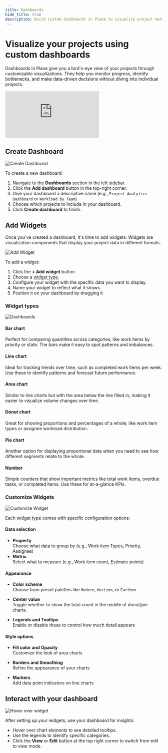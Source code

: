 ```yaml
---
title: Dashboards
hide_title: true
description: Build custom dashboards in Plane to visualize project metrics.
---
```



<div className="tag-wrapper">
 <h1>Visualize your projects using custom dashboards</h1>
 <Tags 
  tags={[ 
    { name: "Pro", link:"https://plane.so/pricing", additionalClass: "pro" }
  ]} 
 />
</div>

Dashboards in Plane give you a bird's-eye view of your projects through customizable visualizations. They help you monitor progress, identify bottlenecks, and make data-driven decisions without diving into individual projects.

<div style={{ position: "relative", paddingBottom: "calc(56.67989417989418% + 41px)", height: "0", width: "100%" }}>
    <iframe src="https://demo.arcade.software/nWdHtHinGVMWjMmaTMGj?embed&embed_mobile=tab&embed_desktop=inline&show_copy_link=true" frameborder="0" loading="lazy" webkitallowfullscreen mozallowfullscreen allowfullscreen style={{ position: "absolute", top: "0", left: "0", width: "100%", height: "100%", colorScheme: "light"}} title="Set up your workspace">
    </iframe>
</div>

## Create Dashboard

![Create Dashboard](https://media.docs.plane.so/dashboards/create-new-dashboard.webp#center)

To create a new dashboard:

1. Navigate to the **Dashboards** section in the left sidebar.
2. Click the **Add dashboard** button in the top-right corner.
3. Give your dashboard a descriptive name (e.g., `Project Analytics Dashboard` or `Workload by Team`)
4. Choose which projects to include in your dashboard.
5. Click **Create dashboard** to finish.

## Add Widgets
Once you've created a dashboard, it's time to add widgets. Widgets are visualization components that display your project data in different formats.

![Add Widget](https://media.docs.plane.so/dashboards/add-widget.webp#center)

To add a widget:

1. Click the **+ Add widget** button.
2. Choose a [widget type](/dashboards#widget-types).
3. Configure your widget with the specific data you want to display.
4. Name your widget to reflect what it shows.
5. Position it on your dashboard by dragging it

### Widget types

![Dashboards](https://media.docs.plane.so/dashboards/dashboards.webp#center)

#### Bar chart
Perfect for comparing quantities across categories, like work items by priority or state. The bars make it easy to spot patterns and imbalances.

#### Line chart
Ideal for tracking trends over time, such as completed work items per week. Use these to identify patterns and forecast future performance.

#### Area chart
Similar to line charts but with the area below the line filled in, making it easier to visualize volume changes over time.

#### Donut chart
Great for showing proportions and percentages of a whole, like work item types or assignee workload distribution.

#### Pie chart
Another option for displaying proportional data when you need to see how different segments relate to the whole.

#### Number
Simple counters that show important metrics like total work items, overdue tasks, or completed items. Use these for at-a-glance KPIs.


### Customize Widgets
![Customize Widget](https://media.docs.plane.so/dashboards/customize-widget.webp#center)

Each widget type comes with specific configuration options:

#### Data selection

- **Property**  
Choose what data to group by (e.g., Work item Types, Priority, Assignee)
- **Metric**  
Select what to measure (e.g., Work item count, Estimate points)

#### Appearance

- **Color scheme**  
Choose from preset palettes like `Modern`, `Horizon`, or `Earthen`.

- **Center value**  
Toggle whether to show the total count in the middle of donut/pie charts.

- **Legends and Tooltips**  
Enable or disable these to control how much detail appears

#### Style options

- **Fill color and Opacity**  
Customize the look of area charts

- **Borders and Smoothing**   
Refine the appearance of your charts

- **Markers**  
Add data point indicators on line charts

## Interact with your dashboard
![Hover over widget](https://media.docs.plane.so/dashboards/hover-on-widget.webp#center)

After setting up your widgets, use your dashboard for insights:
- Hover over chart elements to see detailed tooltips.
- Use the legends to identify specific categories.
- Click the **View** or **Edit** button at the top right corner to switch from edit to view mode.